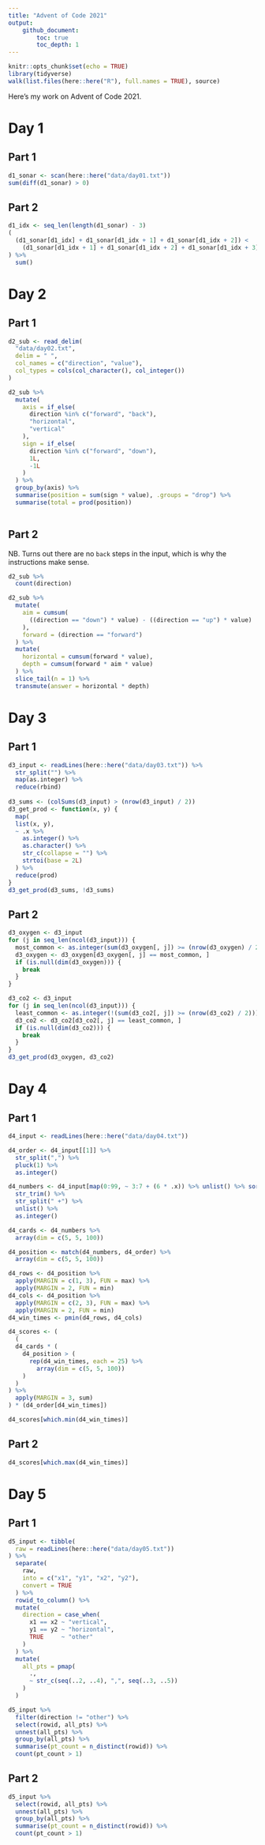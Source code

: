 ```yaml
---
title: "Advent of Code 2021"
output: 
    github_document: 
        toc: true
        toc_depth: 1
---
```


```r
knitr::opts_chunk$set(echo = TRUE)
library(tidyverse)
walk(list.files(here::here("R"), full.names = TRUE), source)
```

Here's my work on Advent of Code 2021. 

# Day 1

## Part 1

```r
d1_sonar <- scan(here::here("data/day01.txt"))
sum(diff(d1_sonar) > 0)
```

## Part 2

```r
d1_idx <- seq_len(length(d1_sonar) - 3)
(
  (d1_sonar[d1_idx] + d1_sonar[d1_idx + 1] + d1_sonar[d1_idx + 2]) < 
    (d1_sonar[d1_idx + 1] + d1_sonar[d1_idx + 2] + d1_sonar[d1_idx + 3])
) %>% 
  sum()
```

# Day 2

## Part 1

```r
d2_sub <- read_delim(
  "data/day02.txt", 
  delim = " ", 
  col_names = c("direction", "value"), 
  col_types = cols(col_character(), col_integer())
)

d2_sub %>% 
  mutate(
    axis = if_else(
      direction %in% c("forward", "back"), 
      "horizontal", 
      "vertical"
    ), 
    sign = if_else(
      direction %in% c("forward", "down"), 
      1L, 
      -1L
    )
  ) %>% 
  group_by(axis) %>% 
  summarise(position = sum(sign * value), .groups = "drop") %>% 
  summarise(total = prod(position))
  
```

## Part 2

NB. Turns out there are no `back` steps in the input, which is why the instructions make sense. 

```r
d2_sub %>% 
  count(direction)
```

```r
d2_sub %>% 
  mutate(
    aim = cumsum(
      ((direction == "down") * value) - ((direction == "up") * value)
    ), 
    forward = (direction == "forward")
  ) %>% 
  mutate(
    horizontal = cumsum(forward * value), 
    depth = cumsum(forward * aim * value)
  ) %>% 
  slice_tail(n = 1) %>% 
  transmute(answer = horizontal * depth)
```

# Day 3

## Part 1

```r
d3_input <- readLines(here::here("data/day03.txt")) %>% 
  str_split("") %>% 
  map(as.integer) %>% 
  reduce(rbind)
  
d3_sums <- (colSums(d3_input) > (nrow(d3_input) / 2))
d3_get_prod <- function(x, y) {
  map(
  list(x, y), 
  ~ .x %>% 
    as.integer() %>% 
    as.character() %>% 
    str_c(collapse = "") %>% 
    strtoi(base = 2L)
  ) %>% 
  reduce(prod)
}
d3_get_prod(d3_sums, !d3_sums)
```

## Part 2

```r
d3_oxygen <- d3_input
for (j in seq_len(ncol(d3_input))) {
  most_common <- as.integer(sum(d3_oxygen[, j]) >= (nrow(d3_oxygen) / 2))
  d3_oxygen <- d3_oxygen[d3_oxygen[, j] == most_common, ]
  if (is.null(dim(d3_oxygen))) {
    break
  }
}

d3_co2 <- d3_input
for (j in seq_len(ncol(d3_input))) {
  least_common <- as.integer(!(sum(d3_co2[, j]) >= (nrow(d3_co2) / 2)))
  d3_co2 <- d3_co2[d3_co2[, j] == least_common, ]
  if (is.null(dim(d3_co2))) {
    break
  }
}
d3_get_prod(d3_oxygen, d3_co2)
```

# Day 4

## Part 1 

```r
d4_input <- readLines(here::here("data/day04.txt"))

d4_order <- d4_input[[1]] %>% 
  str_split(",") %>% 
  pluck(1) %>% 
  as.integer()

d4_numbers <- d4_input[map(0:99, ~ 3:7 + (6 * .x)) %>% unlist() %>% sort()] %>%
  str_trim() %>% 
  str_split(" +") %>% 
  unlist() %>% 
  as.integer()

d4_cards <- d4_numbers %>% 
  array(dim = c(5, 5, 100))

d4_position <- match(d4_numbers, d4_order) %>% 
  array(dim = c(5, 5, 100))

d4_rows <- d4_position %>% 
  apply(MARGIN = c(1, 3), FUN = max) %>% 
  apply(MARGIN = 2, FUN = min)
d4_cols <- d4_position %>% 
  apply(MARGIN = c(2, 3), FUN = max) %>% 
  apply(MARGIN = 2, FUN = min)
d4_win_times <- pmin(d4_rows, d4_cols)

d4_scores <- (
  (
  d4_cards * (
    d4_position > (
      rep(d4_win_times, each = 25) %>% 
        array(dim = c(5, 5, 100))
    )
  )
) %>% 
  apply(MARGIN = 3, sum)
) * (d4_order[d4_win_times])

d4_scores[which.min(d4_win_times)]
```

## Part 2

```r
d4_scores[which.max(d4_win_times)]
```

# Day 5

## Part 1

```r
d5_input <- tibble(
  raw = readLines(here::here("data/day05.txt"))
) %>% 
  separate(
    raw, 
    into = c("x1", "y1", "x2", "y2"), 
    convert = TRUE
  ) %>% 
  rowid_to_column() %>% 
  mutate(
    direction = case_when(
      x1 == x2 ~ "vertical", 
      y1 == y2 ~ "horizontal", 
      TRUE     ~ "other"
    )
  ) %>% 
  mutate(
    all_pts = pmap(
      ., 
      ~ str_c(seq(..2, ..4), ",", seq(..3, ..5))
    )
  )
```


```r
d5_input %>% 
  filter(direction != "other") %>% 
  select(rowid, all_pts) %>% 
  unnest(all_pts) %>% 
  group_by(all_pts) %>% 
  summarise(pt_count = n_distinct(rowid)) %>% 
  count(pt_count > 1)
```

## Part 2

```r
d5_input %>% 
  select(rowid, all_pts) %>% 
  unnest(all_pts) %>% 
  group_by(all_pts) %>% 
  summarise(pt_count = n_distinct(rowid)) %>% 
  count(pt_count > 1)
```

